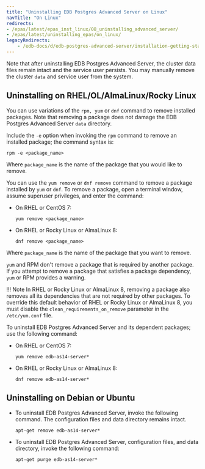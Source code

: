 ```yaml
---
title: "Uninstalling EDB Postgres Advanced Server on Linux"
navTitle: "On Linux"
redirects:
- /epas/latest/epas_inst_linux/08_uninstalling_advanced_server/
- /epas/latest/uninstalling_epas/on_linux/
legacyRedirects:
    - /edb-docs/d/edb-postgres-advanced-server/installation-getting-started/installation-guide/9.6/EDB_Postgres_Advanced_Server_Installation_Guide.1.77.html
---
```


Note that after uninstalling EDB Postgres Advanced Server, the cluster data files remain intact and the service user persists. You may manually remove the cluster `data` and service user from the system.

## Uninstalling on RHEL/OL/AlmaLinux/Rocky Linux

You can use variations of the `rpm, yum` or `dnf` command to remove installed packages. Note that removing a package does not damage the EDB Postgres Advanced Server `data` directory.

Include the `-e` option when invoking the `rpm` command to remove an installed package; the command syntax is:

```text
rpm -e <package_name>
```

Where `package_name` is the name of the package that you would like to remove.

You can use the `yum remove` or `dnf remove` command to remove a package installed by `yum` or `dnf`. To remove a package, open a terminal window, assume superuser privileges, and enter the command:

-   On RHEL or CentOS 7:

    ```text
    yum remove <package_name>
    ```

-   On RHEL or Rocky Linux or AlmaLinux 8:

    ```text
    dnf remove <package_name>
    ```

Where `package_name` is the name of the package that you want to remove.

`yum` and RPM don't remove a package that is required by another package. If you attempt to remove a package that satisfies a package dependency, `yum` or RPM provides a warning.

!!! Note
    In RHEL or Rocky Linux or AlmaLinux 8, removing a package also removes all its dependencies that are not required by other packages. To override this default behavior of RHEL or Rocky Linux or AlmaLinux 8, you must disable the `clean_requirements_on_remove` parameter in the `/etc/yum.conf` file.

To uninstall EDB Postgres Advanced Server and its dependent packages; use the following command:

-   On RHEL or CentOS 7:

    ```text
    yum remove edb-as14-server*
    ```

-   On RHEL or Rocky Linux or AlmaLinux 8:

    ```text
    dnf remove edb-as14-server*
    ```

## Uninstalling on Debian or Ubuntu

-   To uninstall EDB Postgres Advanced Server, invoke the following command. The configuration files and data directory remains intact.

    ```text
    apt-get remove edb-as14-server*
    ```

-   To uninstall EDB Postgres Advanced Server, configuration files, and data directory, invoke the following command:

    ```text
    apt-get purge edb-as14-server*
    ```

